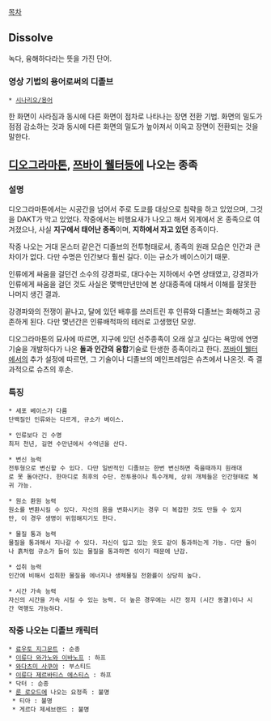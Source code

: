 [[목차]]
== Dissolve ==
녹다, 융해하다라는 뜻을 가진 단어.

=== 영상 기법의 용어로써의 디졸브 ===
 * [[시나리오/용어]]

한 화면이 사라짐과 동시에 다른 화면이 점차로 나타나는 장면 전환 기법. 화면의 밀도가 점점 감소하는 것과 동시에 다른 화면의 밀도가 높아져서 이윽고 장면이 전환되는 것을 말한다.

== [[디오그라마톤]], [[쯔바이 웰터]]등에 나오는 종족 ==
=== 설명 ===
디오그라마톤에서는 시공간을 넘어서 주로 도쿄를 대상으로 침략을 하고 있었으며, 그것을 DAKT가 막고 있었다. 작중에서는 비행요새가 나오고 해서 외계에서 온 종족으로 여겨졌으나, 사실 '''지구에서 태어난 종족'''이며, '''지하에서 자고 있던''' 종족이다.

작중 나오는 거대 몬스터 같은건 디졸브의 전투형태로서, 종족의 원래 모습은 인간과 큰 차이가 없다. 다만 수명은 인간보다 훨씬 길다. 이는 규소가 베이스이기 때문.

인류에게 싸움을 걸던건 소수의 강경파로, 대다수는 지하에서 수면 상태였고, 강경파가 인류에게 싸움을 걸던 것도 사실은 몇백만년만에 본 상대종족에 대해서 이해를 잘못한 나머지 생긴 결과.

강경파와의 전쟁이 끝나고, 달에 있던 배후를 쓰러트린 후 인류와 디졸브는 화해하고 공존하게 된다. 다만 몇년간은 인류배척파의 테러로 고생했던 모양.

디오그라마톤의 묘사에 따르면, 지구에 있던 선주종족이 오래 살고 싶다는 욕망에 연명기술을 개발하다가 나온 '''돌과 인간의 융합'''기술로 탄생한 종족이라고 한다. [[쯔바이 웰터]]에서의 추가 설정에 따르면, 그 기술이나 디졸브의 메인프레임은 슈츠에서 나온것. 즉 결과적으로 슈츠의 후손.

=== 특징 ===
 * 세포 베이스가 다름
 단백질인 인류와는 다르게, 규소가 베이스.

 * 인류보다 긴 수명
 최저 천년, 길면 수만년에서 수억년을 산다.

 * 변신 능력
 전투형으로 변신할 수 있다. 다만 일반적인 디졸브는 한번 변신하면 죽을때까지 원래대로 못 돌아간다. 한마디로 최후의 수단. 전투용이나 특수개체, 상위 개체들은 인간형태로 복귀 가능.

 * 원소 환원 능력
 원소를 변환시킬 수 있다. 자신의 몸을 변화시키는 경우 더 복잡한 것도 만들 수 있지만, 이 경우 생명이 위험해지기도 한다.

 * 물질 통과 능력
 물질을 통과해서 지나갈 수 있다. 자신이 입고 있는 옷도 같이 통과하는게 가능. 다만 돌이나 흙처럼 규소가 들어 있는 물질을 통과하면 섞이기 때문에 난감.

 * 섭취 능력
 인간에 비해서 섭취한 물질을 에너지나 생체물질 전환률이 상당히 높다.

 * 시간 가속 능력
 자신의 시간을 가속 시킬 수 있는 능력. 더 높은 경우에는 시간 정지 (시간 동결)이나 시간 역행도 가능하다.

=== 작중 나오는 디졸브 캐릭터 ===
 * [[료우토 지그문트]] : 순종
 * [[이류다 와가노와 이바노프]] : 하프
 * [[와다츠미 사쿠야]] : 부스티드
 * [[이류다 제르바티스 에스티스]] : 하프
 * 닥터 : 순종
 * [[룬 로오드]]에 나오는 요정족 : 불명 
  * 티아 : 불명
  * 게르다 제세브랜드 : 불명 
